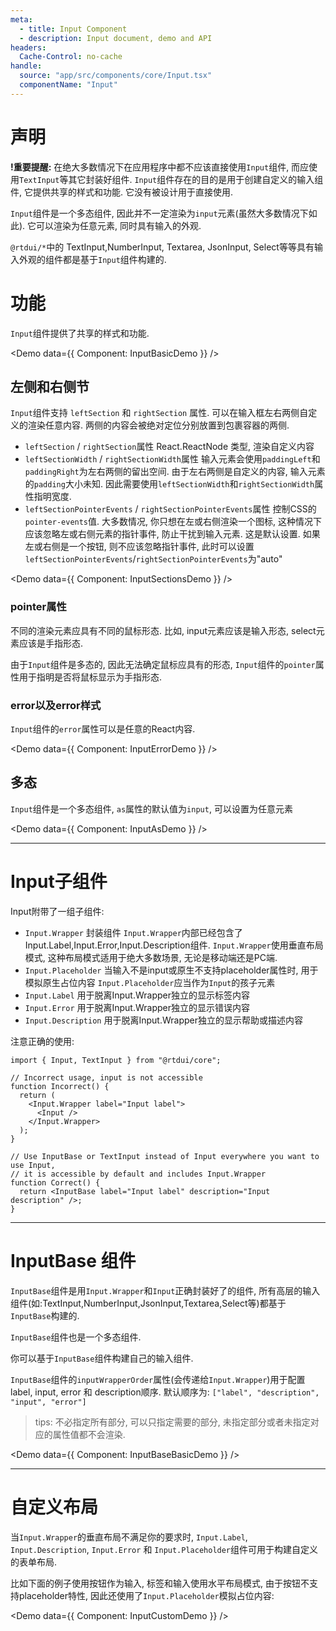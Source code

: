 ```yaml
---
meta:
  - title: Input Component
  - description: Input document, demo and API
headers:
  Cache-Control: no-cache
handle:
  source: "app/src/components/core/Input.tsx"
  componentName: "Input"
---
```



# 声明

**!重要提醒:** 在绝大多数情况下在应用程序中都不应该直接使用`Input`组件, 而应使用`TextInput`等其它封装好组件. `Input`组件存在的目的是用于创建自定义的输入组件, 它提供共享的样式和功能. 它没有被设计用于直接使用.

`Input`组件是一个多态组件, 因此并不一定渲染为`input`元素(虽然大多数情况下如此). 它可以渲染为任意元素, 同时具有输入的外观.

`@rtdui/*`中的 TextInput,NumberInput, Textarea, JsonInput, Select等等具有输入外观的组件都是基于`Input`组件构建的.

# 功能

`Input`组件提供了共享的样式和功能.

<Demo data={{ Component: InputBasicDemo }} />

## 左侧和右侧节

`Input`组件支持 `leftSection` 和 `rightSection` 属性. 可以在输入框左右两侧自定义的渲染任意内容. 两侧的内容会被绝对定位分别放置到包裹容器的两侧.

- `leftSection` / `rightSection`属性
  React.ReactNode 类型, 渲染自定义内容
- `leftSectionWidth` / `rightSectionWidth`属性
  输入元素会使用`paddingLeft`和`paddingRight`为左右两侧的留出空间. 由于左右两侧是自定义的内容, 输入元素的`padding`大小未知. 因此需要使用`leftSectionWidth`和`rightSectionWidth`属性指明宽度.
- `leftSectionPointerEvents` / `rightSectionPointerEvents`属性
  控制CSS的`pointer-events`值.
  大多数情况, 你只想在左或右侧渲染一个图标, 这种情况下应该忽略左或右侧元素的指针事件, 防止干扰到输入元素. 这是默认设置.
  如果左或右侧是一个按钮, 则不应该忽略指针事件, 此时可以设置`leftSectionPointerEvents`/`rightSectionPointerEvents`为"auto"

<Demo data={{ Component: InputSectionsDemo }} />

### pointer属性

不同的渲染元素应具有不同的鼠标形态. 比如, input元素应该是输入形态, select元素应该是手指形态.

由于`Input`组件是多态的, 因此无法确定鼠标应具有的形态, `Input`组件的`pointer`属性用于指明是否将鼠标显示为手指形态.

### error以及error样式

`Input`组件的`error`属性可以是任意的React内容.

<Demo data={{ Component: InputErrorDemo }} />

## 多态

`Input`组件是一个多态组件, `as`属性的默认值为`input`, 可以设置为任意元素

<Demo data={{ Component: InputAsDemo }} />

---

# Input子组件

Input附带了一组子组件:

- `Input.Wrapper` 封装组件
  `Input.Wrapper`内部已经包含了Input.Label,Input.Error,Input.Description组件.
  `Input.Wrapper`使用垂直布局模式, 这种布局模式适用于绝大多数场景, 无论是移动端还是PC端.
- `Input.Placeholder` 当输入不是input或原生不支持placeholder属性时, 用于模拟原生占位内容
  `Input.Placeholder`应当作为`Input`的孩子元素
- `Input.Label` 用于脱离Input.Wrapper独立的显示标签内容
- `Input.Error` 用于脱离Input.Wrapper独立的显示错误内容
- `Input.Description` 用于脱离Input.Wrapper独立的显示帮助或描述内容

注意正确的使用:

```tsx
import { Input, TextInput } from "@rtdui/core";

// Incorrect usage, input is not accessible
function Incorrect() {
  return (
    <Input.Wrapper label="Input label">
      <Input />
    </Input.Wrapper>
  );
}

// Use InputBase or TextInput instead of Input everywhere you want to use Input,
// it is accessible by default and includes Input.Wrapper
function Correct() {
  return <InputBase label="Input label" description="Input description" />;
}
```

---

# InputBase 组件

`InputBase`组件是用`Input.Wrapper`和`Input`正确封装好了的组件, 所有高层的输入组件(如:TextInput,NumberInput,JsonInput,Textarea,Select等)都基于`InputBase`构建的.

`InputBase`组件也是一个多态组件.

你可以基于`InputBase`组件构建自己的输入组件.

`InputBase`组件的`inputWrapperOrder`属性(会传递给`Input.Wrapper`)用于配置label, input, error 和 description顺序. 默认顺序为: `["label", "description", "input", "error"]`

> tips: 不必指定所有部分, 可以只指定需要的部分, 未指定部分或者未指定对应的属性值都不会渲染.

<Demo data={{ Component: InputBaseBasicDemo }} />

---

# 自定义布局

当`Input.Wrapper`的垂直布局不满足你的要求时, `Input.Label`, `Input.Description`, `Input.Error` 和 `Input.Placeholder`组件可用于构建自定义的表单布局.

比如下面的例子使用按钮作为输入, 标签和输入使用水平布局模式, 由于按钮不支持placeholder特性, 因此还使用了`Input.Placeholder`模拟占位内容:

<Demo data={{ Component: InputCustomDemo }} />
